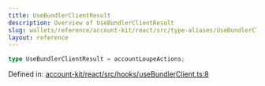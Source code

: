 ```yaml
---
title: UseBundlerClientResult
description: Overview of UseBundlerClientResult
slug: wallets/reference/account-kit/react/src/type-aliases/UseBundlerClientResult
layout: reference
---
```


```ts
type UseBundlerClientResult = accountLoupeActions;
```

Defined in: [account-kit/react/src/hooks/useBundlerClient.ts:8](https://github.com/alchemyplatform/aa-sdk/blob/08da565ff1e1b5bcae4581d79993c4ed9e522c16/account-kit/react/src/hooks/useBundlerClient.ts#L8)
